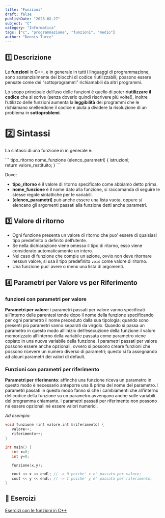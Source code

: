 ```yaml
---
title: "Funzioni"
draft: false
publishDate: "2025-08-27"
subject: "C"
category: "Informatica"
tags: ["c", "programmazione", "funzioni", "medio"]
author: "Dennis Turco"
---
```


## 1️⃣ Descrizione

Le **funzioni** in **C++**, e in generale in tutti i linguaggi di programmazione, sono sostanzialmente dei blocchi di codice riutilizzabili; possono essere pensate come dei “sottoprogrammi” richiamabili da altri programmi.

Lo scopo principale dell’uso delle funzioni è quello di poter **riutilizzare il codice** che si scrive (senza doverlo quindi riscrivere più volte!), inoltre l’utilizzo delle funzioni aumenta la **leggibilità** dei programmi che le richiamano snellendone il codice e aiuta a dividere la risoluzione di un problema in **sottoproblemi**.

# 2️⃣ Sintassi

La sintassi di una funzione in in generale è:

<Aside variant="info">
```
tipo_ritorno nome_funzione (elenco_parametri) {
   istruzioni;
   return valore_restituito;
}
```
</Aside>

Dove:

- **tipo_ritorno** è il valore di ritorno specificato come abbiamo detto prima.
- **nome_funzione** è il nome dato alla funzione, si raccomanda di seguire le stesse regole sintattiche per le variabili.
- **[elenco_parametri]** può anche essere una lista vuota, oppure si elencano gli argomenti passati alla funzione detti anche parametri.

## 3️⃣ Valore di ritorno

- Ogni funzione presenta un valore di ritorno che puo’ essere di qualsiasi tipo predefinito o definito dell’utente.
- Se nella dichiarazione viene omesso il tipo di ritorno, esso viene considerato automaticamente un intero.
- Nel caso di funzione che compie un azione, ovvio non deve ritornare nessun valore, si usa il tipo predefinito `void` come valore di ritorno.
- Una funzione puo’ avere o meno una lista di argomenti.

## 4️⃣ Parametri per Valore vs per Riferimento

### funzioni con parametri per valore

**Parametri per valore**: i parametri passati per valore vanno specificati all’interno delle parentesi tonde dopo il nome della funzione specificando per ogni parametro il nome preceduto dalla sua tipologia; quando sono presenti più parametri vanno separati da virgolo. Quando si passa un parametro in questo modo all’inizio dell’esecuzione della funzione il valore memorizzato all’interno della variabile passata come parametro viene copiato in una nuova variabile della funzione. I parametri passati per valore possono essere anche opzionali, ovvero si possono creare funzioni che possono ricevere un numero diverso di parametri; questo si fa assegnando ad alcuni parametri dei valori di default.

### Funzioni con parametri per riferimento

**Parametri per riferimento**: affinché una funzione riceva un parametro in questo modo è necessario anteporre una & prima del nome del parametro. I parametri passati in questo modo fanno sì che i cambiamenti che all’interno del codice della funzione su un parametro avvengano anche sulle variabili del programma chiamante. I parametri passati per riferimento non possono né essere opzionali né essere valori numerici.

*Ad esempio:*

```cpp
void funzione (int valore,int &riferimento) {
   valore++;
   riferimento++;
}

int main() {
   int x=0;
   int y=0;

   funzione(x,y);

   cout << x << endl; // -> 0 poiche' x e' passato per valore;
   cout << y << endl; // -> 1 poiche' y e' passato per riferimento;
}
```

## 📑 Esercizi

[Esercizi con le funzioni in C++](https://ticoprof.wordpress.com/2020/09/24/esercizi-con-le-funzioni-in-cpp/)
